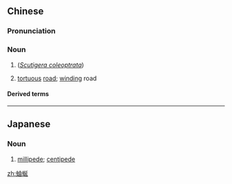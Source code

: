 ==Chinese==
{{zh-forms}}
{{wikipedia|lang=zh}}

===Pronunciation===
{{zh-pron
|m=yóuyán
|c=jau4 jin4
|mc=1,1
|oc=y
|cat=n
}}

===Noun===
{{zh-noun}}

# {{vern|house centipede}} (''[[Scutigera coleoptrata]]'')
# {{lb|zh|figurative}} [[tortuous]] [[road]]; [[winding]] road

====Derived terms====
{{zh-der|熱地上蚰蜒|蚰蜒草|蚰蜒塹|蚰蜒壕|蚰蜒路}}

----

==Japanese==
{{ja-kanjitab}}

===Noun===
{{ja-noun|げじげじ}}

# [[millipede]]; [[centipede]]

[[zh:蚰蜒]]
